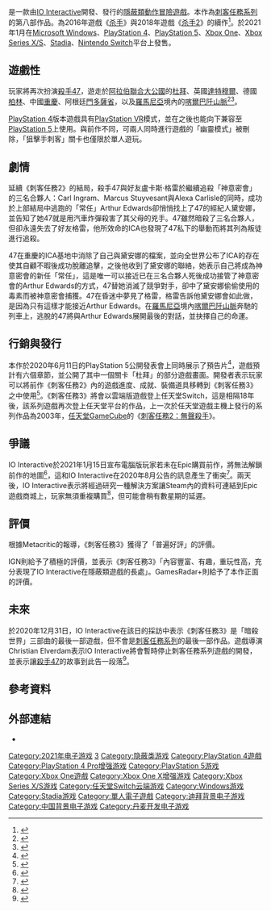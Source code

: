 {{noteTA
| G1=Games
| 1=zh-cn:杀手;zh-tw:刺客任務;
| 2=zh-cn:沉默刺客;zh-tw:無聲殺手;
}}
{{Infobox VG
| title = 刺客任務3
| english = Hitman 3
| image = File:Hitman_3.jpg
| genre = [[隐蔽类游戏|隐蔽类游戏]]、[[动作冒险游戏|动作冒险游戏]]
| platforms = {{Unbulleted list|[[Microsoft_Windows|Microsoft Windows]]|[[PlayStation_4|PlayStation 4]]|[[PlayStation_5|PlayStation 5]]|[[Xbox_One|Xbox One]]|[[Xbox_Series_X/S|Xbox Series X/S]]|[[Google_Stadia|Stadia]]|[[Nintendo_Switch|Nintendo Switch]]}}
| developer = [[IO_Interactive|IO Interactive]]
| publisher = IO Interactive<ref name="Hitman 3 announcement">{{cite web |url=https://www.ioi.dk/announcing-hitman-3/ |title=Announcing HITMAN 3 |author= |date=2020-06-11 |website=IOI.dk |publisher=IO Interactive |access-date=2020-06-11 |archive-date=2020-06-11 |archive-url=https://web.archive.org/web/20200611234027/https://www.ioi.dk/announcing-hitman-3/ |dead-url=no }}</ref>
| director = 
| producer =
| designer =
| writer = 
| programmer =
| composer = 
| artist =
| series = [[刺客任務系列|刺客任務系列]]
| engine = 
| modes = [[单人电子游戏|单人]]
| released = {{vgr|WW|2021年1月20日}}
}}

{{Vgname|刺客任務3|en=Hitman 3|cn=杀手3|tw=刺客任務3}}是一款由[[IO_Interactive|IO Interactive]]開發、發行的[[隱蔽類遊戲|隱蔽類]][[動作冒險遊戲|動作冒險遊戲]]。本作為[[刺客任務系列|刺客任務系列]]的第八部作品。為2016年遊戲《[[杀手_(2016年游戏)|杀手]]》與2018年遊戲《[[杀手2_(2018年游戏)|杀手2]]》的續作<ref>{{Cite web|last=Chalk|first=Andy|date=2020-06-11|title=Hitman 3 is coming in January|url=https://www.pcgamer.com/hitman-3-is-coming-in-january/|access-date=2020-06-11|website=PC Gamer|language=en-US|archive-date=2020-07-13|archive-url=https://web.archive.org/web/20200713031312/https://www.pcgamer.com/hitman-3-is-coming-in-january/|dead-url=no}}</ref>。於2021年1月在[[Microsoft_Windows|Microsoft Windows]]、[[PlayStation_4|PlayStation 4]]、[[PlayStation_5|PlayStation 5]]、[[Xbox_One|Xbox One]]、[[Xbox_Series_X/S|Xbox Series X/S]]、[[Google_Stadia|Stadia]]、[[Nintendo_Switch|Nintendo Switch]]平台上發售。

== 遊戲性 ==
玩家將再次扮演[[殺手47|殺手47]]，遊走於[[阿拉伯聯合大公國|阿拉伯聯合大公國]]的[[杜拜|杜拜]]、英國[[達特穆爾|達特穆爾]]、德國[[柏林|柏林]]、中國[[重慶|重慶]]、阿根廷[[門多薩省|門多薩省]]，以及[[羅馬尼亞|羅馬尼亞]]境內的[[喀爾巴阡山脈|喀爾巴阡山脈]]<ref>{{cite web |title=Hitman 3 - All Locations Revealed |url=https://www.ioi.dk/hitman-3-all-locations-revealed/ |website=IOI Website |access-date=11 January 2021 |archive-date=2021-01-11 |archive-url=https://web.archive.org/web/20210111153849/https://www.ioi.dk/hitman-3-all-locations-revealed/ }}</ref><ref name="Hitman 3 Location Reveal">{{cite web |title=Under the Hood |url=https://www.youtube.com/watch?v=NK0e181Cgy0 |access-date=2021-01-20 |archive-date=2020-11-23 |archive-url=https://web.archive.org/web/20201123153744/https://www.youtube.com/watch?v=NK0e181Cgy0 }}</ref>。

[[PlayStation_4|PlayStation 4]]版本遊戲具有[[PlayStation_VR|PlayStation VR]]模式，並在之後也能向下兼容至[[PlayStation_5|PlayStation 5]]上使用。與前作不同，可兩人同時進行遊戲的「幽靈模式」被刪除，「狙擊手刺客」關卡也僅限於單人遊玩。

== 劇情 ==
延續《刺客任務2》的結局，殺手47與好友盧卡斯·格雷於繼續追殺「神意密會」的三名合夥人：Carl Ingram、Marcus Stuyvesant與Alexa Carlisle的同時，成功於上部結局中逃跑的「常任」Arthur Edwards卻悄悄找上了47的經紀人黛安娜，並告知了她47就是用汽車炸彈殺害了其父母的兇手。47雖然暗殺了三名合夥人，但卻永遠失去了好友格雷，他所效命的ICA也發現了47私下的舉動而將其列為叛徒進行追殺。

47在重慶的ICA基地中消除了自己與黛安娜的檔案，並向全世界公布了ICA的存在使其自顧不暇後成功脫離追擊，之後他收到了黛安娜的聯絡，她表示自己將成為神意密會的新任「常任」，這是唯一可以接近已在三名合夥人死後成功接管了神意密會的Arthur Edwards的方式，47替她消滅了競爭對手，卻中了黛安娜偷偷使用的毒素而被神意密會捕獲。47在昏迷中夢見了格雷，格雷告訴他黛安娜會如此做，是因為只有這樣才能接近Arthur Edwards。在[[羅馬尼亞|羅馬尼亞]]境內[[喀爾巴阡山脈|喀爾巴阡山脈]]奔馳的列車上，逃脫的47將與Arthur Edwards展開最後的對話，並抉擇自己的命運。

== 行銷與發行 ==
本作於2020年6月11日的PlayStation 5公開發表會上同時展示了預告片<ref>{{Cite web|date=2020-06-11|title=Hitman 3 concludes Agent 47’s story when it launches January 2021|url=https://venturebeat.com/2020/06/11/hitman-3-concludes-agent-47s-story-when-it-launches-january-2021/|access-date=2020-06-11|website=VentureBeat|language=en-US|archive-date=2020-08-04|archive-url=https://web.archive.org/web/20200804202000/https://venturebeat.com/2020/06/11/hitman-3-concludes-agent-47s-story-when-it-launches-january-2021/|dead-url=no}}</ref>，遊戲預計有六個章節，並公開了其中一個關卡「杜拜」的部分遊戲畫面。開發者表示玩家可以將前作《刺客任務2》內的遊戲進度、成就、裝備道具移轉到《刺客任務3》之中使用<ref>{{cite web|url=https://www.pcgamer.com/hitman-3-is-coming-in-january/|title=Hitman 3 is coming in January|first=Andy|last=Chalk|work=[[PC_Gamer|PC Gamer]]|date=2020-06-12|accessdate=2020-06-12|archive-date=2020-07-13|archive-url=https://web.archive.org/web/20200713031312/https://www.pcgamer.com/hitman-3-is-coming-in-january/|dead-url=no}}</ref>。《刺客任務3》將會以雲端版遊戲登上任天堂Switch，這是相隔18年後，該系列遊戲再次登上任天堂平台的作品，上一次於任天堂遊戲主機上發行的系列作品為2003年，[[任天堂GameCube|任天堂GameCube]]的《[[杀手2：沉默刺客|刺客任務2：無聲殺手]]》。

== 爭議 ==
IO Interactive於2021年1月15日宣布電腦版玩家若未在Epic購買前作，將無法解鎖前作的地圖<ref>{{Cite web|date=2021-01-15|title=HITMAN 3 - Pre-Launch Guide|url=http://www.ioi.dk/hitman-3-pre-launch-guide/|access-date=2021-01-16|website=IO Interactive|language=en-US|archive-date=2021-02-18|archive-url=https://web.archive.org/web/20210218222109/https://www.ioi.dk/hitman-3-pre-launch-guide/}}</ref>，這和IO Interactive在2020年8月公告的訊息產生了衝突<ref>{{Cite web|date=2020-08-20|title=HITMAN 3 - Dartmoor|url=http://www.ioi.dk/hitman-3-england/|access-date=2021-01-16|website=IO Interactive|language=en-US|archive-date=2021-02-18|archive-url=https://web.archive.org/web/20210218212346/https://www.ioi.dk/hitman-3-england/}}</ref>。兩天後，IO Interactive表示將經過研究一種解決方案讓Steam內的資料可連結到Epic遊戲商城上，玩家無須重複購買<ref>{{Cite web|date=2021-01-15|title=HITMAN 3 - Pre-Launch Guide|url=http://www.ioi.dk/hitman-3-pre-launch-guide/|access-date=2021-01-18|website=IO Interactive|language=en-US|archive-date=2021-02-18|archive-url=https://web.archive.org/web/20210218222109/https://www.ioi.dk/hitman-3-pre-launch-guide/}}</ref>，但可能會稍有數星期的延遲。

== 評價 ==
{{Video game reviews
| MC = (PC) 88/100<ref name="MCPC">{{cite web|url=https://www.metacritic.com/game/pc/hitman-3|title=Hitman 2 for PC Reviews - Metacritic|publisher=[[Metacritic|Metacritic]]|access-date=January 19, 2021|archive-date=2021-02-16|archive-url=https://web.archive.org/web/20210216195043/https://www.metacritic.com/game/pc/hitman-3}}</ref><br>(PS5) 84/100<ref name="MCPS5">{{cite web|url=https://www.metacritic.com/game/playstation-5/hitman-3|title=Hitman 3 for PlayStation 5 Reviews - Metacritic|publisher=[[Metacritic|Metacritic]]|access-date=January 19, 2021|archive-date=2021-02-16|archive-url=https://web.archive.org/web/20210216195008/https://www.metacritic.com/game/playstation-5/hitman-3}}</ref><br/>(XSX) 88/100<ref name="MCSX">{{cite web|url=https://www.metacritic.com/game/xbox-series-x/hitman-3|title=Hitman 3 for Xbox Series X Reviews - Metacritic|publisher=[[Metacritic|Metacritic]]|access-date=January 19, 2021|archive-date=2021-02-16|archive-url=https://web.archive.org/web/20210216194958/https://www.metacritic.com/game/xbox-series-x/hitman-3}}</ref>
| EuroG = ''推薦''<ref>{{Cite web |url=https://www.eurogamer.net/articles/2021-01-19-hitman-3-review-a-satisfying-end-to-a-beautiful-stealth-trilogy |title=存档副本 |access-date=2021-01-20 |archive-date=2021-02-02 |archive-url=https://web.archive.org/web/20210202003618/https://www.eurogamer.net/articles/2021-01-19-hitman-3-review-a-satisfying-end-to-a-beautiful-stealth-trilogy }}</ref>
| GI = 9/10<ref>{{Cite web |url=https://www.gameinformer.com/review/hitman-3/hitman-3-review-a-killer-conclusion |title=存档副本 |access-date=2021-01-20 |archive-date=2021-02-16 |archive-url=https://web.archive.org/web/20210216120552/https://www.gameinformer.com/review/hitman-3/hitman-3-review-a-killer-conclusion }}</ref>
| GSpot = 9/10<ref>{{Cite web |url=https://www.gamespot.com/reviews/hitman-3-review-perfect-execution/1900-6417632/ |title=存档副本 |access-date=2021-01-20 |archive-date=2021-02-21 |archive-url=https://web.archive.org/web/20210221024315/https://www.gamespot.com/reviews/hitman-3-review-perfect-execution/1900-6417632/ }}</ref>
| IGN = 9/10<ref>{{Cite web |url=https://www.ign.com/articles/hitman-3-review |title=存档副本 |access-date=2021-01-20 |archive-date=2021-02-20 |archive-url=https://web.archive.org/web/20210220231921/https://www.ign.com/articles/hitman-3-review }}</ref>
| PCGUK = 90/100<ref>{{Cite web |url=https://www.pcgamer.com/uk/hitman-3-review/ |title=存档副本 |access-date=2021-01-20 |archive-date=2021-02-07 |archive-url=https://web.archive.org/web/20210207070758/https://www.pcgamer.com/uk/hitman-3-review/ }}</ref>
}}
根據Metacritic的報導，《刺客任務3》獲得了「普遍好評」的評價。

IGN則給予了積極的評價，並表示《刺客任務3》「內容豐富、有趣，重玩性高，充分表現了IO Interactive在隱蔽類遊戲的長處」。GamesRadar+則給予了本作正面的評價。

== 未來 ==
於2020年12月31日，IO Interactive在該日的採訪中表示《刺客任務3》是「暗殺世界」三部曲的最後一部遊戲，但不會是[[刺客任務系列|刺客任務系列]]的最後一部作品。遊戲導演Christian Elverdam表示IO Interactive將會暫時停止刺客任務系列遊戲的開發，並表示讓[[殺手47|殺手47]]的故事到此告一段落<ref>{{Cite web |url=https://www.gameinformer.com/2020/12/31/io-interactive-on-walking-away-from-the-hitman-series |title=存档副本 |access-date=2021-01-20 |archive-date=2021-01-28 |archive-url=https://web.archive.org/web/20210128124141/https://www.gameinformer.com/2020/12/31/io-interactive-on-walking-away-from-the-hitman-series }}</ref>。

== 參考資料 ==
{{reflist}}

== 外部連結 ==
* {{Official website|https://hitman.com/global/}}

{{杀手系列}}

{{DEFAULTSORT:Hitman 3}}
[[Category:2021年电子游戏|Category:2021年电子游戏]]
[[Category:刺客任務系列電子遊戲|3]]
[[Category:隐蔽类游戏|Category:隐蔽类游戏]]
[[Category:PlayStation_4遊戲|Category:PlayStation 4遊戲]]
[[Category:PlayStation_4_Pro增强游戏|Category:PlayStation 4 Pro增强游戏]]
[[Category:PlayStation_5游戏|Category:PlayStation 5游戏]]
[[Category:Xbox_One遊戲|Category:Xbox One遊戲]]
[[Category:Xbox_One_X增强游戏|Category:Xbox One X增强游戏]]
[[Category:Xbox_Series_X/S游戏|Category:Xbox Series X/S游戏]]
[[Category:任天堂Switch云端游戏|Category:任天堂Switch云端游戏]]
[[Category:Windows游戏|Category:Windows游戏]]
[[Category:Stadia游戏|Category:Stadia游戏]]
[[Category:單人電子遊戲|Category:單人電子遊戲]]
[[Category:迪拜背景电子游戏|Category:迪拜背景电子游戏]]
[[Category:中国背景电子游戏|Category:中国背景电子游戏]]
[[Category:丹麦开发电子游戏|Category:丹麦开发电子游戏]]